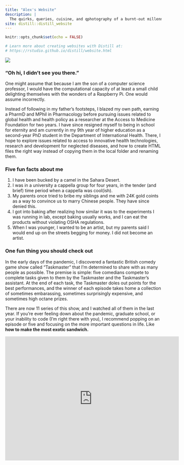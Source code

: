 ---
title: "Alex's Website"
description: |
  The quirks, queries, cuisine, and qphotography of a burnt-out millennial.
site: distill::distill_website
---

```{r setup, include=FALSE}
knitr::opts_chunk$set(echo = FALSE)

# Learn more about creating websites with Distill at:
# https://rstudio.github.io/distill/website.html

```
![](images/Alex.jpg)

### "Oh hi, I didn't see you there."
One might assume that because I am the son of a computer science professor, I would have the computational capacity of at least a small child delighting themselves with the wonders of a Raspberry Pi. One would assume incorrectly.

Instead of following in my father's footsteps, I blazed my own path, earning a PharmD and MPhil in Pharmacology before pursuing issues related to global health and health policy as a researcher at the Access to Medicine Foundation for two years. I have since resigned myself to being in school for eternity and am currently in my 9th year of higher education as a second-year PhD student in the Department of International Health. There, I hope to explore issues related to access to innovative health technologies, research and development for neglected diseases, and how to create HTML files the right way instead of copying them in the local folder and renaming them.

### Five fun facts about me
1. I have been bucked by a camel in the Sahara Desert.
2. I was in a university a cappella group for four years, in the tender (and brief) time period when a cappella was cool(ish).
3. My parents once tried to bribe my siblings and me with 24K gold coints as a way to convince us to marry Chinese people. They have since denied this.
4. I got into baking after realizing how similar it was to the experiments I was running in lab, except baking usually works, and I can eat the products without violating OSHA regulations.
5. When I was younger, I wanted to be an artist, but my parents said I would end up on the streets begging for money. I did not become an artist.

### One fun thing you should check out
In the early days of the pandemic, I discovered a fantastic British comedy game show called "Taskmaster" that I'm determined to share with as many people as possible. The premise is simple: five comedians compete to complete tasks given to them by the Taskmaster and the Taskmaster's assistant. At the end of each task, the Taskmaster doles out points for the best performances, and the winner of each episode takes home a collection of sometimes embarassing, sometimes surprisingly expensive, and sometimes high octane prizes. 

There are now 11 series of this show, and I watched all of them in the last year. If you're ever feeling down about the pandemic, graduate school, or your inability to code (I'm right there with you), I recommend popping on an episode or five and focusing on the more important questions in life. Like **how to make the most exotic sandwich.**

<iframe width="560" height="400" src="https://www.youtube.com/embed/HQOiMRQoRRM" title="YouTube video player" frameborder="0" allow="accelerometer; autoplay; clipboard-write; encrypted-media; gyroscope; picture-in-picture" allowfullscreen></iframe>
